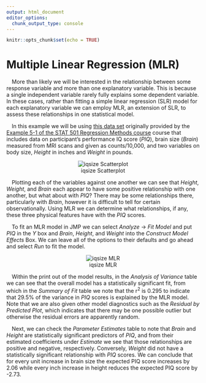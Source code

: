 ```yaml
---
output: html_document
editor_options: 
  chunk_output_type: console
---
```


```r
knitr::opts_chunk$set(echo = TRUE)
```

# Multiple Linear Regression (MLR)

&emsp;More than likely we will be interested in the relationship between some response variable and more than one explanatory variable.  This is because a single independent variable rarely fully explains some dependent variable.  In these cases, rather than fitting a simple linear regression (SLR) model for each explanatory variable we can employ MLR, an extension of SLR, to assess these relationships in one statistical model.

&emsp;In this example we will be using [this data set](https://github.com/tylerbg/DLC_stat_resources/tree/master/docs/JMP/dat/iqsize.jmp) originally provided by the [Example 5-1 of the STAT 501 Regression Methods course](https://online.stat.psu.edu/stat501/lesson/5/5.1) course that includes data on participant's performance IQ score (*PIQ*), brain size (*Brain*) measured from MRI scans and given as counts/10,000, and two variables on body size, *Height* in inches and *Weight* in pounds.

<center>
![iqsize Scatterplot](img/iqsize_scatterplot.png)
</center>

&emsp;Plotting each of the variables against one another we can see that *Height*, *Weight*, and *Brain* each appear to have some positive relationship with one another, but what about with *PIQ*?  There may be some relationships there, particularly with *Brain*, however it is difficult to tell for certain observationally.  Using MLR we can determine what relationships, if any, these three physical features have with the *PIQ* scores.

&emsp;To fit an MLR model in JMP we can select *Analyze* -> *Fit Model* and put *PIQ* in the *Y* box and *Brain*, *Height*, and *Weight* into the *Construct Model Effects* Box.  We can leave all of the options to their defaults and go ahead and select *Run* to fit the model.

<center>
![iqsize MLR](img/iqsize_MLR.png)
</center>

&emsp;Within the print out of the model results, in the *Analysis of Variance* table we can see that the overall model has a statistically significant fit, from which in the *Summary of Fit* table we note that the r<sup>2</sup> is 0.295 to indicate that 29.5% of the variance in *PIQ* scores is explained by the MLR model.  Note that we are also given other model diagnostics such as the *Residual by Predicted Plot*, which indicates that there may be one possible outlier but otherwise the residual errors are apparently random.

&emsp;Next, we can check the *Parameter Estimates* table to note that *Brain* and *Height* are statistically significant predictors of *PIQ*, and from their estimated coefficients under *Estimate* we see that those relationships are positive and negative, respectively.  Conversely, *Weight* did not have a statistically significant relationship with *PIQ* scores.  We can conclude that for every unit increase in brain size the expected PIQ score increases by 2.06 while every inch increase in height reduces the expected PIQ score by -2.73.